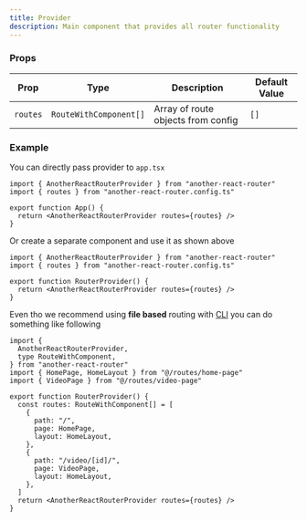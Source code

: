 ```yaml
---
title: Provider
description: Main component that provides all router functionality
---
```


### Props

| Prop     | Type                   | Description                        | Default Value |
| -------- | ---------------------- | ---------------------------------- | ------------- |
| `routes` | `RouteWithComponent[]` | Array of route objects from config | `[]`          |

### Example

You can directly pass provider to `app.tsx`

```tsx title="/src/app.tsx" {5}
import { AnotherReactRouterProvider } from "another-react-router"
import { routes } from "another-react-router.config.ts"

export function App() {
  return <AnotherReactRouterProvider routes={routes} />
}
```

Or create a separate component and use it as shown above

```tsx title="/src/components/router.tsx" {5}
import { AnotherReactRouterProvider } from "another-react-router"
import { routes } from "another-react-router.config.ts"

export function RouterProvider() {
  return <AnotherReactRouterProvider routes={routes} />
}
```

Even tho we recommend using **file based** routing with [CLI](/docs/cli) you can do something like following

```tsx title="/src/components/router.tsx" {8-18}
import {
  AnotherReactRouterProvider,
  type RouteWithComponent,
} from "another-react-router"
import { HomePage, HomeLayout } from "@/routes/home-page"
import { VideoPage } from "@/routes/video-page"

export function RouterProvider() {
  const routes: RouteWithComponent[] = [
    {
      path: "/",
      page: HomePage,
      layout: HomeLayout,
    },
    {
      path: "/video/[id]/",
      page: VideoPage,
      layout: HomeLayout,
    },
  ]
  return <AnotherReactRouterProvider routes={routes} />
}
```
